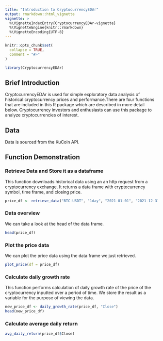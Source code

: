 ```yaml
---
title: "Introduction to CryptocurrencyEDAr"
output: rmarkdown::html_vignette
vignette: >
  %\VignetteIndexEntry{CryptocurrencyEDAr-vignette}
  %\VignetteEngine{knitr::rmarkdown}
  %\VignetteEncoding{UTF-8}
---
```


```r
knitr::opts_chunk$set(
  collapse = TRUE,
  comment = "#>"
)
```

```r
library(CryptocurrencyEDAr)
```

## Brief Introduction
CryptocurrencyEDAr is used for simple exploratory data analysis of historical cryptocurrency prices and performance.There are four functions that are included in this R package which are described in more detail below.
Cryptocurrency investors and enthusiasts can use this package to analyze cryptocurrencies of interest.

## Data
Data is sourced from the KuCoin API.  

## Function Demonstration

### Retrieve Data and Store it as a dataframe
This function downloads historical data using an an http request from a cryptocurrency exchange. It returns a data frame with cryptocurrency symbol, time frame, and closing price.
```r
price_df <- retrieve_data("BTC-USDT", "1day", "2021-01-01", "2021-12-31")
```

### Data overview
We can take a look at the head of the data frame.
```r
head(price_df)
```

### Plot the price data
We can plot the price data using the data frame we just retrieved.
```r
plot_price(df = price_df)
```

 

### Calculate daily growth rate
This function performs calculation of daily growth rate of the price of the cryptocurrency inputted over a period of time.
We store the result as a variable for the purpose of viewing the data.
```r
new_price_df <- daily_growth_rate(price_df, "Close")
head(new_price_df)
```

### Calculate average daily return
```r
avg_daily_return(price_df$Close)
```



